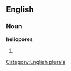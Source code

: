 
==English==

===Noun===
'''heliopores'''

# {{plural of|[[heliopore]]}}

[[Category:English plurals]]